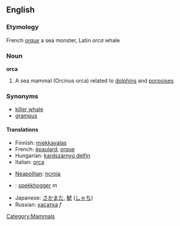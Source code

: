 ==English==
[[Category:Mammals]]

===Etymology===
French ''[[orque]]'' a sea monster, Latin ''orca'' whale

===Noun===
'''orca'''
# A sea mammal (Orcinus orca) related to [[dolphin]]s and [[porpoise]]s

===Synonyms===
* [[killer whale]]
* [[grampus]]

====Translations====
{{top}}
* Finnish: [[miekkavalas]]
* French: [[épaulard]], [[orque]]
* Hungarian: [[kardszárnyú delfin]]
* Italian: [[orca]]
{{mid}}
* [[Neapolitan]]: [[ncroja]]
* {{no}}: [[spekkhogger]] ''m''
* Japanese: [[さかまた]], [[鯱]] ([[しゃち]])
*Russian: [[касатка]] ''f''
{{bottom}}